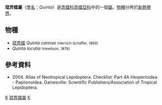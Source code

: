 {{NoteTA
|G1=Butterfly
}}
{{Automatic Taxobox
| taxon = Quinta
| authority = Evans, 1955
| image = Quinta cannae cropped.jpg
| image_caption = ''Quinta cannae''
| type_species = [[琨弄蝶|琨弄蝶]]<br />''Cobalus cannae''
| type_species_authority = (Herrich-Schäffer, 1869)
| subdivision_ranks = [[物種|物種]]
| subdivision = 共2種，詳見正文。
| synonyms =
}}

'''琨弄蝶屬'''（[[學名|學名]]：''Quinta''）是[[弄蝶科|弄蝶科]][[弄蝶亞科|弄蝶亞科]]中的一個[[屬|屬]]。[[物種|物種]]分佈於[[新熱帶界|新熱帶界]]。

== 物種 ==
* [[琨弄蝶|琨弄蝶]] ''Quinta cannae'' <small>(Herrich-Schäffer, 1869)</small>
* ''Quinta locutia'' <small>(Hewitson, 1876)</small>

== 參考資料 ==
{{reflist}}
* {{aut|Lamas G ed.}} 2004. Atlas of Neotropical Lepidoptera. Checklist: Part 4A Hesperioidea - Papiionoidea. Gainesville: Scientific Publishers/Association of Tropical Lepidoptera.

{{Commons category|Quinta}}

{{taxonbar}}
[[Category:_1955年描述的分类群|K]]
[[Category:琨弄蝶屬|]]
[[Category:弄蝶族|K]]